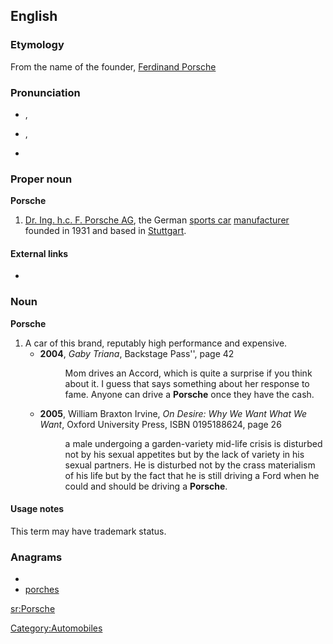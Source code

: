 ==English==

===Etymology===
From the name of the founder, [[w:Ferdinand Porsche|Ferdinand Porsche]]

===Pronunciation===
* {{a|UK}} {{IPA|/ˈpɔːʃ/|/ˈpɔːʃ.ə/|/ˈpɔːʃ.i/}}, {{SAMPA|/"pO:S/|/"pO:S.@/|/"pO:S.i/}}
* {{a|US}} {{IPA|/ˈpɔɹʃ/|/ˈpɔɹʃ.ə/|/ˈpɔɹʃ.i/}}, {{SAMPA|/"pOr\S/|/"pOr\S.@/|/"pOr\S.i/}}
* {{audio|en-us-Porsche.ogg|Audio (US)}}
{{rfap|UK|UK}}

===Proper noun===
'''Porsche'''

# [[w:Porsche|Dr. Ing. h.c. F. Porsche AG]], the German [[sports car]] [[manufacturer]] founded in 1931 and based in [[Stuttgart]].

====External links====
* {{pedialite}}

===Noun===
'''Porsche'''

# A car of this brand, reputably high performance and expensive.
#* '''2004''', ''Gaby Triana'', Backstage Pass'', page 42
#*: Mom drives an Accord, which is quite a surprise if you think about it. I guess that says something about her response to fame. Anyone can drive a '''Porsche''' once they have the cash.
#* '''2005''', William Braxton Irvine, ''On Desire:<!--colon in original--> Why We Want What We Want'', Oxford University Press, ISBN 0195188624, page 26
#*: a male undergoing a garden-variety mid-life crisis is disturbed not by his sexual appetites but by the lack of variety in his sexual partners. He is disturbed not by the crass materialism of his life but by the fact that he is still driving a Ford when he could and should be driving a '''Porsche'''.

====Usage notes====
This term may have trademark status.

===Anagrams===
* {{alphagram|cehoprs}}
* [[porches#English|porches]]


[[Category:Automobiles]]

[[sr:Porsche]]